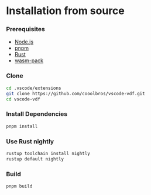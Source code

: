 
# Installation from source

### Prerequisites

 - [Node.js](https://nodejs.org)
 - [pnpm](https://pnpm.io)
 - [Rust](https://www.rust-lang.org)
 - [wasm-pack](https://rustwasm.github.io/wasm-pack)

<Steps>

### Clone

```sh
cd .vscode/extensions
git clone https://github.com/cooolbros/vscode-vdf.git
cd vscode-vdf
```

### Install Dependencies

```sh
pnpm install
```

### Use Rust nightly

```sh
rustup toolchain install nightly
rustup default nightly
```

### Build

```bash
pnpm build
```

</Steps>
